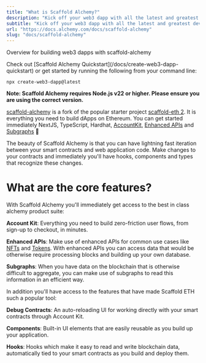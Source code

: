 ```yaml
---
title: "What is Scaffold Alchemy?"
description: "Kick off your web3 dapp with all the latest and greatest dev products from Alchemy!"
subtitle: "Kick off your web3 dapp with all the latest and greatest dev products from Alchemy!"
url: "https://docs.alchemy.com/docs/scaffold-alchemy"
slug: "docs/scaffold-alchemy"
---
```


Overview for building web3 dapps with scaffold-alchemy

<Check>
  Check out [Scaffold Alchemy Quickstart](/docs/create-web3-dapp-quickstart) or get started by running the following from your command line:

  `npx create-web3-dapp@latest`
</Check>

**Note: Scaffold Alchemy requires Node.js v22 or higher. Please ensure you are using the correct version.**

[scaffold-alchemy](https://github.com/alchemyplatform/scaffold-alchemy) is a fork of the popular starter project [scaffold-eth 2](https://scaffoldeth.io/). It is everything you need to build dApps on Ethereum. You can get started immediately NextJS, TypeScript, Hardhat, [AccountKit](https://accountkit.alchemy.com/), [Enhanced APIs](/reference/enhanced-apis-overview) and [Subgraphs](/docs/alchemy-subgraphs-overview) 🤩

The beauty of Scaffold Alchemy is that you can have lightning fast iteration between your smart contracts and web application code. Make changes to your contracts and immediately you'll have hooks, components and types that recognize these changes.

# What are the core features?

With Scaffold Alchemy you'll immediately get access to the best in class alchemy product suite:

**Account Kit**: Everything you need to build zero-friction user flows, from sign-up to checkout, in minutes.

**Enhanced APIs**: Make use of enhanced APIs for common use cases like [NFTs](/reference/nft-api-quickstart) and [Tokens](/reference/token-api-quickstart). With enhanced APIs you can access data that would be otherwise require processing blocks and building up your own database.

**Subgraphs**: When you have data on the blockchain that is otherwise difficult to aggregate, you can make use of subgraphs to read this information in an efficient way.

In addition you'll have access to the features that have made Scaffold ETH such a popular tool:

**Debug Contracts**: An auto-reloading UI for working directly with your smart contracts through Account Kit.

**Components**: Built-in UI elements that are easily reusable as you build up your application.

**Hooks**: Hooks which make it easy to read and write blockchain data, automatically tied to your smart contracts as you build and deploy them.
